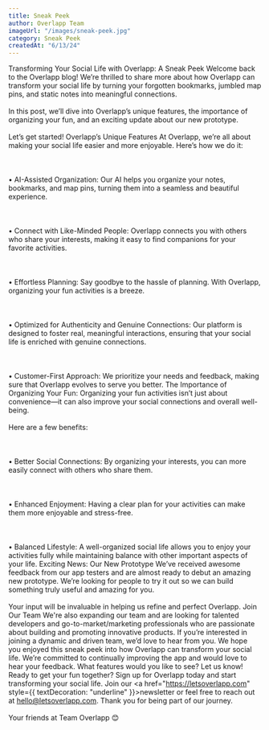 ```yaml
---
title: Sneak Peek
author: Overlapp Team
imageUrl: "/images/sneak-peek.jpg"
category: Sneak Peek
createdAt: "6/13/24"
---
```


<ContentTitle>Transforming Your Social Life with Overlapp: A Sneak Peek</ContentTitle>
<ContentText>
    Welcome back to the Overlapp blog! We’re thrilled to share more about how Overlapp can transform your social life by turning your forgotten bookmarks, jumbled map pins, and static notes into
    meaningful connections.<br></br> In this post, we’ll dive into Overlapp’s unique features, the importance of organizing your fun, and an exciting update about our new prototype.<br></br> Let’s get started!
</ContentText>
<ContentTitle>Overlapp’s Unique Features</ContentTitle>
<ContentText>
    At Overlapp, we’re all about making your social life easier and more enjoyable. Here’s how we do it:<br></br>
    <br></br>• AI-Assisted Organization: Our AI helps you organize your notes, bookmarks, and map pins, turning them into a seamless and beautiful experience.<br></br>
    <br></br>• Connect with Like-Minded People: Overlapp connects you with others who share your interests, making it easy to find companions for your favorite activities.<br></br>
    <br></br> • Effortless Planning: Say goodbye to the hassle of planning. With Overlapp, organizing your fun activities is a breeze.<br></br>
    <br></br> • Optimized for Authenticity and Genuine Connections: Our platform is designed to foster real, meaningful interactions, ensuring that your social life is enriched with genuine
    connections.<br></br>
    <br></br> • Customer-First Approach: We prioritize your needs and feedback, making sure that Overlapp evolves to serve you better. The Importance of Organizing Your Fun: Organizing your fun activities
    isn’t just about convenience—it can also improve your social connections and overall well-being.<br></br> Here are a few benefits:<br></br>
    <br></br> • Better Social Connections: By organizing your interests, you can more easily connect with others who share them.<br></br>
    <br></br> • Enhanced Enjoyment: Having a clear plan for your activities can make them more enjoyable and stress-free.<br></br>
    <br></br> • Balanced Lifestyle: A well-organized social life allows you to enjoy your activities fully while maintaining balance with other important aspects of your life.
</ContentText>
<ContentTitle>Exciting News: Our New Prototype</ContentTitle>
<ContentText>
    We’ve received awesome feedback from our app testers and are almost ready to debut an amazing new prototype. We’re looking for people to try it out so we can build something truly useful and
    amazing for you.<br></br> Your input will be invaluable in helping us refine and perfect Overlapp.
</ContentText>
<ContentTitle>Join Our Team</ContentTitle>
<ContentText>
    We're also expanding our team and are looking for talented developers and go-to-market/marketing professionals who are passionate about building and promoting innovative products.
</ContentText>
<ContentText>
    If you’re interested in joining a dynamic and driven team, we’d love to hear from you. We hope you enjoyed this sneak peek into how Overlapp can transform your social life. We’re committed to
    continually improving the app and would love to hear your feedback.
</ContentText>
<ContentText>What features would you like to see? Let us know! Ready to get your fun together? Sign up for Overlapp today and start transforming your social life.</ContentText>
<ContentText>
    Join our <a href="https://letsoverlapp.com" style={{ textDecoration: "underline" }}>newsletter</a>
    or feel free to reach out at hello@letsoverlapp.com. Thank you for being part of our journey.<br></br> Your friends at Team Overlapp 😊
</ContentText>
